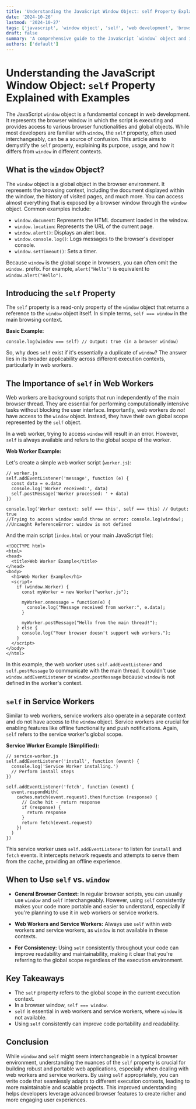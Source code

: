 ```yaml
---
title: 'Understanding the JavaScript Window Object: self Property Explained with Examples'
date: '2024-10-26'
lastmod: '2024-10-27'
tags: ['javascript', 'window object', 'self', 'web development', 'browser API']
draft: false
summary: 'A comprehensive guide to the JavaScript `window` object and its `self` property. Learn what `self` represents, how it differs from `window` in various contexts (including web workers), and practical code examples to illustrate its usage.'
authors: ['default']
---
```


# Understanding the JavaScript Window Object: `self` Property Explained with Examples

The JavaScript `window` object is a fundamental concept in web development. It represents the browser window in which the script is executing and provides access to various browser functionalities and global objects. While most developers are familiar with `window`, the `self` property, often used interchangeably, can be a source of confusion. This article aims to demystify the `self` property, explaining its purpose, usage, and how it differs from `window` in different contexts.

## What is the `window` Object?

The `window` object is a global object in the browser environment. It represents the browsing context, including the document displayed within the window, the history of visited pages, and much more. You can access almost everything that is exposed by a browser window through the `window` object. Common examples include:

- `window.document`: Represents the HTML document loaded in the window.
- `window.location`: Represents the URL of the current page.
- `window.alert()`: Displays an alert box.
- `window.console.log()`: Logs messages to the browser's developer console.
- `window.setTimeout()`: Sets a timer.

Because `window` is the global scope in browsers, you can often omit the `window.` prefix. For example, `alert("Hello")` is equivalent to `window.alert("Hello")`.

## Introducing the `self` Property

The `self` property is a read-only property of the `window` object that returns a reference to the `window` object itself. In simple terms, `self === window` in the main browsing context.

**Basic Example:**

```plaintext
console.log(window === self) // Output: true (in a browser window)
```

So, why does `self` exist if it's essentially a duplicate of `window`? The answer lies in its broader applicability across different execution contexts, particularly in web workers.

## The Importance of `self` in Web Workers

Web workers are background scripts that run independently of the main browser thread. They are essential for performing computationally intensive tasks without blocking the user interface. Importantly, web workers do _not_ have access to the `window` object. Instead, they have their own global scope represented by the `self` object.

In a web worker, trying to access `window` will result in an error. However, `self` is always available and refers to the global scope of the worker.

**Web Worker Example:**

Let's create a simple web worker script (`worker.js`):

```plaintext
// worker.js
self.addEventListener('message', function (e) {
  const data = e.data
  console.log('Worker received:', data)
  self.postMessage('Worker processed: ' + data)
})

console.log('Worker context: self === this', self === this) // Output: true
//Trying to access window would throw an error: console.log(window); //Uncaught ReferenceError: window is not defined
```

And the main script (`index.html` or your main JavaScript file):

```plaintext
<!DOCTYPE html>
<html>
<head>
  <title>Web Worker Example</title>
</head>
<body>
  <h1>Web Worker Example</h1>
  <script>
    if (window.Worker) {
      const myWorker = new Worker("worker.js");

      myWorker.onmessage = function(e) {
        console.log("Message received from worker:", e.data);
      }

      myWorker.postMessage("Hello from the main thread!");
    } else {
      console.log("Your browser doesn't support web workers.");
    }
  </script>
</body>
</html>
```

In this example, the web worker uses `self.addEventListener` and `self.postMessage` to communicate with the main thread. It couldn't use `window.addEventListener` or `window.postMessage` because `window` is not defined in the worker's context.

## `self` in Service Workers

Similar to web workers, service workers also operate in a separate context and do not have access to the `window` object. Service workers are crucial for enabling features like offline functionality and push notifications. Again, `self` refers to the service worker's global scope.

**Service Worker Example (Simplified):**

```plaintext
// service-worker.js
self.addEventListener('install', function (event) {
  console.log('Service Worker installing.')
  // Perform install steps
})

self.addEventListener('fetch', function (event) {
  event.respondWith(
    caches.match(event.request).then(function (response) {
      // Cache hit - return response
      if (response) {
        return response
      }
      return fetch(event.request)
    })
  )
})
```

This service worker uses `self.addEventListener` to listen for `install` and `fetch` events. It intercepts network requests and attempts to serve them from the cache, providing an offline experience.

## When to Use `self` vs. `window`

- **General Browser Context:** In regular browser scripts, you can usually use `window` and `self` interchangeably. However, using `self` consistently makes your code more portable and easier to understand, especially if you're planning to use it in web workers or service workers.

- **Web Workers and Service Workers:** Always use `self` within web workers and service workers, as `window` is not available in these contexts.

- **For Consistency:** Using `self` consistently throughout your code can improve readability and maintainability, making it clear that you're referring to the global scope regardless of the execution environment.

## Key Takeaways

- The `self` property refers to the global scope in the current execution context.
- In a browser window, `self === window`.
- `self` is essential in web workers and service workers, where `window` is not available.
- Using `self` consistently can improve code portability and readability.

## Conclusion

While `window` and `self` might seem interchangeable in a typical browser environment, understanding the nuances of the `self` property is crucial for building robust and portable web applications, especially when dealing with web workers and service workers. By using `self` appropriately, you can write code that seamlessly adapts to different execution contexts, leading to more maintainable and scalable projects. This improved understanding helps developers leverage advanced browser features to create richer and more engaging user experiences.
